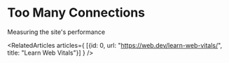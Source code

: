 

<Meta title="menu/missions/web vitals" />

# Too Many Connections

<Subtitle>Measuring the site's performance</Subtitle>


<RelatedArticles articles={
    [{id: 0, url: "https://web.dev/learn-web-vitals/", title: "Learn Web Vitals"}]
} />